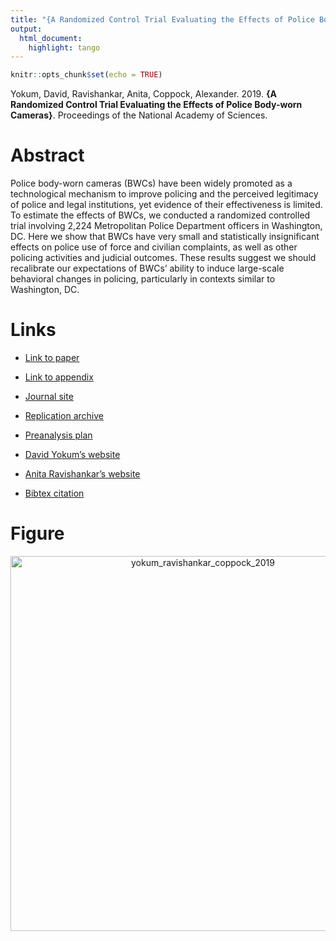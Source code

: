 ```yaml
---
title: "{A Randomized Control Trial Evaluating the Effects of Police Body-worn Cameras}"
output:
  html_document:
    highlight: tango
---
```


```r
knitr::opts_chunk$set(echo = TRUE)
```

Yokum, David, Ravishankar, Anita, Coppock, Alexander. 2019. <b>{A Randomized Control Trial Evaluating the Effects of Police Body-worn Cameras}</b>. Proceedings of the National Academy of Sciences.

# Abstract
Police body-worn cameras (BWCs) have been widely promoted as a technological mechanism to improve policing and the perceived legitimacy of police and legal institutions, yet evidence of their effectiveness is limited. To estimate the effects of BWCs, we conducted a randomized controlled trial involving 2,224 Metropolitan Police Department officers in Washington, DC. Here we show that BWCs have very small and statistically insignificant effects on police use of force and civilian complaints, as well as other policing activities and judicial outcomes. These results suggest we should recalibrate our expectations of BWCs' ability to induce large-scale behavioral changes in policing, particularly in contexts similar to Washington, DC.

# Links
 - <a href='yokum_ravishankar_coppock_2019.pdf' target='_blank'>Link to paper</a>
 - <a href='yokum_ravishankar_coppock_2019_appendix.pdf'target='_blank'>Link to appendix</a>
 - <a href='https://doi.org/10.1073/pnas.1814773116'target='_blank'>Journal site</a>
 - <a href='https://doi.org/10.17605/OSF.IO/P6VUH'target='_blank'>Replication archive</a>
 - <a href='https://doi.org/10.17605/OSF.IO/P6VUH'target='_blank'>Preanalysis plan</a>

 - <a href= 'https://datascience.unc.edu/person/david-yokum/' target='_blank'>David Yokum's website</a>
 - <a href= 'https://www.urban.org/author/anita-ravishankar' target='_blank'>Anita Ravishankar's website</a>
 - <a href='yokum_ravishankar_coppock_2019.txt'target='_blank'>Bibtex citation</a>

# Figure
<center><img src="display_figures/yokum_ravishankar_coppock_2019_display.png" alt="yokum_ravishankar_coppock_2019" width="600"></center>